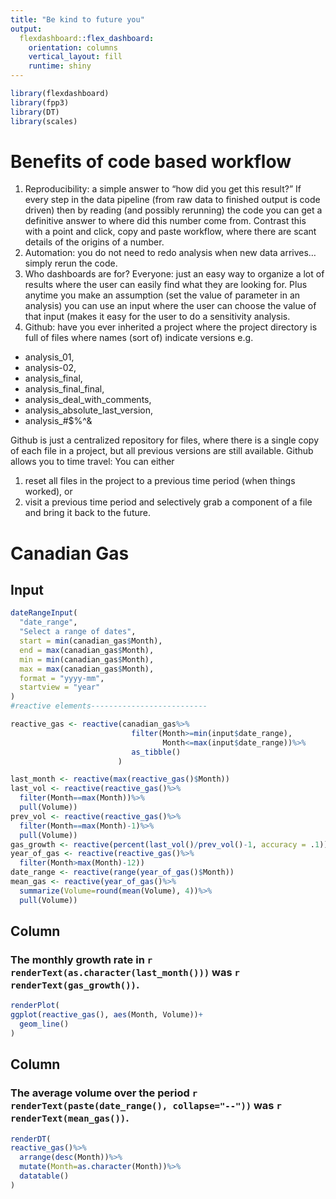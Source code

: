 ```yaml
---
title: "Be kind to future you"
output: 
  flexdashboard::flex_dashboard:
    orientation: columns
    vertical_layout: fill
    runtime: shiny
---
```


```r
library(flexdashboard)
library(fpp3)
library(DT)
library(scales)
```

Benefits of code based workflow
========================================
1.	Reproducibility:  a simple answer to “how did you get this result?”  If every step in the data pipeline (from raw data to finished output is code driven) then by reading (and possibly rerunning) the code you can get a definitive answer to where did this number come from.  Contrast this with a point and click, copy and paste workflow, where there are scant details of the origins of a number. 
2.	Automation:  you do not need to redo analysis when new data arrives… simply rerun the code.
3.	Who dashboards are for? Everyone: just an easy way to organize a lot of results where the user can easily find what they are looking for.  Plus  anytime you make an assumption (set the value of parameter in an analysis) you can use an input where the user can choose the value of that input (makes it easy for the user to do a sensitivity analysis.
4.	Github:  have you ever inherited a project where the project directory is full of files where names (sort of) indicate versions e.g.  
- analysis_01, 
- analysis-02, 
- analysis_final,
- analysis_final_final, 
- analysis_deal_with_comments, 
- analysis_absolute_last_version,
- analysis_#$%^&
 
Github is just a centralized repository for files, where there is a single copy of each file in a project, but all previous versions are still available.  Github allows you to time travel:  You can either

1.	reset all files in the project to a previous time period (when things worked), or
2.	visit a previous time period and selectively grab a component of a file and bring it back to the future.  


Canadian Gas
==========================================

Input {.sidebar}
-------------------------------------------------------
```r
dateRangeInput(
  "date_range",
  "Select a range of dates",
  start = min(canadian_gas$Month),
  end = max(canadian_gas$Month),
  min = min(canadian_gas$Month),
  max = max(canadian_gas$Month),
  format = "yyyy-mm",
  startview = "year"
)
#reactive elements--------------------------

reactive_gas <- reactive(canadian_gas%>%
                           filter(Month>=min(input$date_range),
                                  Month<=max(input$date_range))%>%
                           as_tibble()
                        )

last_month <- reactive(max(reactive_gas()$Month))
last_vol <- reactive(reactive_gas()%>%
  filter(Month==max(Month))%>%
  pull(Volume))
prev_vol <- reactive(reactive_gas()%>%
  filter(Month==max(Month)-1)%>%
  pull(Volume))
gas_growth <- reactive(percent(last_vol()/prev_vol()-1, accuracy = .1))
year_of_gas <- reactive(reactive_gas()%>%
  filter(Month>max(Month)-12))
date_range <- reactive(range(year_of_gas()$Month))
mean_gas <- reactive(year_of_gas()%>%
  summarize(Volume=round(mean(Volume), 4))%>%
  pull(Volume))

```



Column {data-width=650}
-----------------------------------------------------------------------

### The monthly growth rate in `r renderText(as.character(last_month()))` was `r renderText(gas_growth())`.

```r
renderPlot(
ggplot(reactive_gas(), aes(Month, Volume))+
  geom_line()
)
```

Column {data-width=350}
-----------------------------------------------------------------------

### The average volume over the period `r renderText(paste(date_range(), collapse="--"))` was `r renderText(mean_gas())`.

```r
renderDT(
reactive_gas()%>%
  arrange(desc(Month))%>%
  mutate(Month=as.character(Month))%>%
  datatable()
)
```
